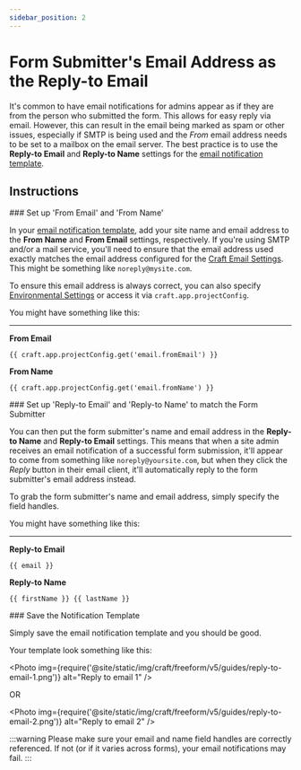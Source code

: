 ```yaml
---
sidebar_position: 2
---
```



# Form Submitter's Email Address as the Reply-to Email

It's common to have email notifications for admins appear as if they are from the person who submitted the form. This allows for easy reply via email. However, this can result in the email being marked as spam or other issues, especially if SMTP is being used and the _From_ email address needs to be set to a mailbox on the email server. The best practice is to use the **Reply-to Email** and **Reply-to Name** settings for the [email notification template](../../forms/email-notifications.mdx).

## Instructions

<VerticalStepWrapper>
<StepMarkdown>
### Set up 'From Email' and 'From Name'

In your [email notification template](../../forms/email-notifications.mdx), add your site name and email address to the **From Name** and **From Email** settings, respectively. If you're using SMTP and/or a mail service, you'll need to ensure that the email address used exactly matches the email address configured for the [Craft Email Settings](https://craftcms.com/docs/5.x/system/mail.html). This might be something like `noreply@mysite.com`.

To ensure this email address is always correct, you can also specify [Environmental Settings](https://craftcms.com/docs/5.x/extend/environmental-settings.html) or access it via `craft.app.projectConfig`.

You might have something like this:

---

**From Email**

```twig showLineNumbers
{{ craft.app.projectConfig.get('email.fromEmail') }}
```

**From Name**

```twig showLineNumbers
{{ craft.app.projectConfig.get('email.fromName') }}
```

</StepMarkdown>
<StepMarkdown>
### Set up 'Reply-to Email' and 'Reply-to Name' to match the Form Submitter

You can then put the form submitter's name and email address in the **Reply-to Name** and **Reply-to Email** settings. This means that when a site admin receives an email notification of a successful form submission, it'll appear to come from something like `noreply@yoursite.com`, but when they click the _Reply_ button in their email client, it'll automatically reply to the form submitter's email address instead.

To grab the form submitter's name and email address, simply specify the field handles.

You might have something like this:

---

**Reply-to Email**

```twig showLineNumbers
{{ email }}
```

**Reply-to Name**

```twig showLineNumbers
{{ firstName }} {{ lastName }}
```

</StepMarkdown>
<StepMarkdown>
### Save the Notification Template

Simply save the email notification template and you should be good.

Your template look something like this:

<Photo
  img={require('@site/static/img/craft/freeform/v5/guides/reply-to-email-1.png')}
  alt="Reply to email 1"
/>

OR

<Photo
  img={require('@site/static/img/craft/freeform/v5/guides/reply-to-email-2.png')}
  alt="Reply to email 2"
/>

</StepMarkdown>

</VerticalStepWrapper>

:::warning
Please make sure your email and name field handles are correctly referenced. If not (or if it varies across forms), your email notifications may fail.
:::
